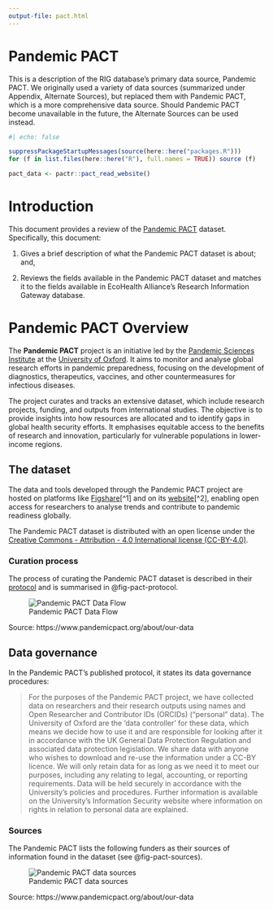 ```yaml
---
output-file: pact.html
---
```


# Pandemic PACT {#pact}

This is a description of the RIG database's primary data source, Pandemic PACT. We originally used a variety of data sources (summarized under Appendix, Alternate Sources), but replaced them with Pandemic PACT, which is a more comprehensive data source. Should Pandemic PACT become unavailable in the future, the Alternate Sources can be used instead.

```r
#| echo: false

suppressPackageStartupMessages(source(here::here("packages.R")))
for (f in list.files(here::here("R"), full.names = TRUE)) source (f)

pact_data <- pactr::pact_read_website()
```

# Introduction {#sec-intro}

This document provides a review of the [Pandemic PACT](https://www.pandemicpact.org/) dataset. Specifically, this document:

1. Gives a brief description of what the Pandemic PACT dataset is about; and,

2. Reviews the fields available in the Pandemic PACT dataset and matches it to the fields available in EcoHealth Alliance's Research Information Gateway database.

# Pandemic PACT Overview {#sec-pact-overview}

The **Pandemic PACT** project  is an initiative led by the [Pandemic Sciences Institute](https://www.psi.ox.ac.uk/) at the [University of Oxford](https://www.ox.ac.uk/). It aims to monitor and analyse global research efforts in pandemic preparedness, focusing on the development of diagnostics, therapeutics, vaccines, and other countermeasures for infectious diseases. 

The project curates and tracks an extensive dataset, which include research projects, funding, and outputs from international studies. The objective is to provide insights into how resources are allocated and to identify gaps in global health security efforts. It emphasises equitable access to the benefits of research and innovation, particularly for vulnerable populations in lower-income regions.

## The dataset {#sec-pandemic-pact-dataset}

The data and tools developed through the Pandemic PACT project are hosted on platforms like [Figshare](https://figshare.com/s/58527668245cb63f14f5)[^1] and on its [website](https://www.pandemicpact.org/)[^2], enabling open access for researchers to analyse trends and contribute to pandemic readiness globally.

The Pandemic PACT dataset is distributed with an open license under the [Creative Commons - Attribution - 4.0 International license (CC-BY-4.0)](https://creativecommons.org/licenses/by/4.0/).


### Curation process {#sec-curation-process}
The process of curating the Pandemic PACT dataset is described in their [protocol](https://wellcomeopenresearch.org/articles/9-156) and is summarised in @fig-pact-protocol.


::: {layout="[[1], [1]]"}
![Pandemic PACT Data Flow](https://www.pandemicpact.org/_next/image?url=https%3A%2F%2Fca1-pnd.edcdn.com%2F_c2000xauto%2FPandemicPACT_DataFlow-5.jpeg%3Fv%3D1721664934&w=2048&q=75){#fig-pact-protocol}

Source: https://www.pandemicpact.org/about/our-data

:::

## Data governance {#sec-data-governance}

In the Pandemic PACT's published protocol, it states its data governance procedures:

> For the purposes of the Pandemic PACT project, we have collected data on researchers and their research outputs using names and Open Researcher and Contributor IDs (ORCIDs) (“personal” data). The University of Oxford are the ‘data controller’ for these data, which means we decide how to use it and are responsible for looking after it in accordance with the UK General Data Protection Regulation and associated data protection legislation. We share data with anyone who wishes to download and re-use the information under a CC-BY licence. We will only retain data for as long as we need it to meet our purposes, including any relating to legal, accounting, or reporting requirements. Data will be held securely in accordance with the University’s policies and procedures. Further information is available on the University’s Information Security website where information on rights in relation to personal data are explained.

### Sources

The Pandemic PACT lists the following funders as their sources of information found in the dataset (see @fig-pact-sources).

::: {layout="[[1], [1]]"}

![Pandemic PACT data sources](https://www.pandemicpact.org/_next/image?url=https%3A%2F%2Fca1-pnd.edcdn.com%2F_c2000xauto%2FFunder_Grant_Collection-Summaryv-2.png%3Fv%3D1721664934&w=3840&q=75){#fig-pact-sources}

Source: https://www.pandemicpact.org/about/our-data
:::

